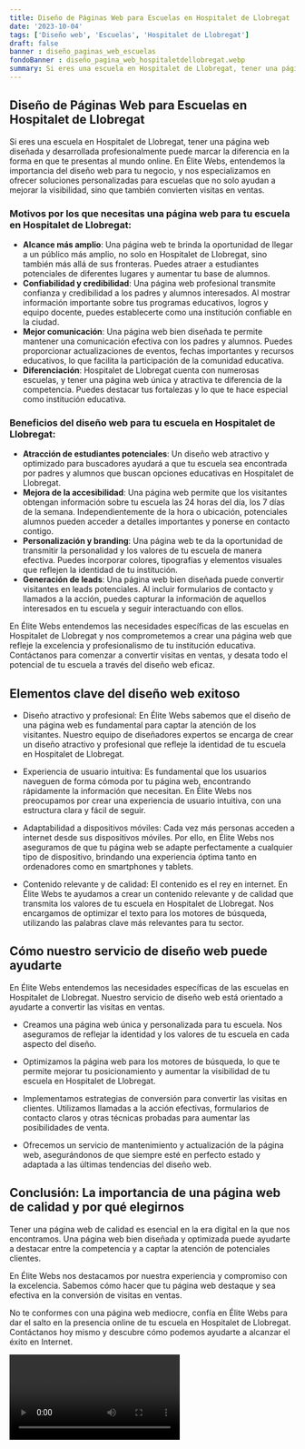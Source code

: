 ```yaml
---
title: Diseño de Páginas Web para Escuelas en Hospitalet de Llobregat
date: '2023-10-04'
tags: ['Diseño web', 'Escuelas', 'Hospitalet de Llobregat']
draft: false
banner : diseño_paginas_web_escuelas
fondoBanner : diseño_pagina_web_hospitaletdellobregat.webp
summary: Si eres una escuela en Hospitalet de Llobregat, tener una página web diseñada y desarrollada profesionalmente puede marcar la diferencia en la forma en que te presentas al mundo online. En Élite Webs, entendemos la importancia del diseño web para tu negocio, y nos especializamos en ofrecer soluciones personalizadas para escuelas que no solo ayudan a mejorar la visibilidad, sino que también convierten visitas en ventas.
---
```


## Diseño de Páginas Web para Escuelas en Hospitalet de Llobregat

Si eres una escuela en Hospitalet de Llobregat, tener una página web diseñada y desarrollada profesionalmente puede marcar la diferencia en la forma en que te presentas al mundo online. En Élite Webs, entendemos la importancia del diseño web para tu negocio, y nos especializamos en ofrecer soluciones personalizadas para escuelas que no solo ayudan a mejorar la visibilidad, sino que también convierten visitas en ventas.

### Motivos por los que necesitas una página web para tu escuela en Hospitalet de Llobregat:

- **Alcance más amplio**: Una página web te brinda la oportunidad de llegar a un público más amplio, no solo en Hospitalet de Llobregat, sino también más allá de sus fronteras. Puedes atraer a estudiantes potenciales de diferentes lugares y aumentar tu base de alumnos.
- **Confiabilidad y credibilidad**: Una página web profesional transmite confianza y credibilidad a los padres y alumnos interesados. Al mostrar información importante sobre tus programas educativos, logros y equipo docente, puedes establecerte como una institución confiable en la ciudad.
- **Mejor comunicación**: Una página web bien diseñada te permite mantener una comunicación efectiva con los padres y alumnos. Puedes proporcionar actualizaciones de eventos, fechas importantes y recursos educativos, lo que facilita la participación de la comunidad educativa.
- **Diferenciación**: Hospitalet de Llobregat cuenta con numerosas escuelas, y tener una página web única y atractiva te diferencia de la competencia. Puedes destacar tus fortalezas y lo que te hace especial como institución educativa.

### Beneficios del diseño web para tu escuela en Hospitalet de Llobregat:

- **Atracción de estudiantes potenciales**: Un diseño web atractivo y optimizado para buscadores ayudará a que tu escuela sea encontrada por padres y alumnos que buscan opciones educativas en Hospitalet de Llobregat.
- **Mejora de la accesibilidad**: Una página web permite que los visitantes obtengan información sobre tu escuela las 24 horas del día, los 7 días de la semana. Independientemente de la hora o ubicación, potenciales alumnos pueden acceder a detalles importantes y ponerse en contacto contigo.
- **Personalización y branding**: Una página web te da la oportunidad de transmitir la personalidad y los valores de tu escuela de manera efectiva. Puedes incorporar colores, tipografías y elementos visuales que reflejen la identidad de tu institución.
- **Generación de leads**: Una página web bien diseñada puede convertir visitantes en leads potenciales. Al incluir formularios de contacto y llamados a la acción, puedes capturar la información de aquellos interesados en tu escuela y seguir interactuando con ellos.

En Élite Webs entendemos las necesidades específicas de las escuelas en Hospitalet de Llobregat y nos comprometemos a crear una página web que refleje la excelencia y profesionalismo de tu institución educativa. Contáctanos para comenzar a convertir visitas en ventas, y desata todo el potencial de tu escuela a través del diseño web eficaz.

<GifSeo />

<Cta />

## Elementos clave del diseño web exitoso

- Diseño atractivo y profesional: En Élite Webs sabemos que el diseño de una página web es fundamental para captar la atención de los visitantes. Nuestro equipo de diseñadores expertos se encarga de crear un diseño atractivo y profesional que refleje la identidad de tu escuela en Hospitalet de Llobregat.

- Experiencia de usuario intuitiva: Es fundamental que los usuarios naveguen de forma cómoda por tu página web, encontrando rápidamente la información que necesitan. En Élite Webs nos preocupamos por crear una experiencia de usuario intuitiva, con una estructura clara y fácil de seguir.

- Adaptabilidad a dispositivos móviles: Cada vez más personas acceden a internet desde sus dispositivos móviles. Por ello, en Élite Webs nos aseguramos de que tu página web se adapte perfectamente a cualquier tipo de dispositivo, brindando una experiencia óptima tanto en ordenadores como en smartphones y tablets.

- Contenido relevante y de calidad: El contenido es el rey en internet. En Élite Webs te ayudamos a crear un contenido relevante y de calidad que transmita los valores de tu escuela en Hospitalet de Llobregat. Nos encargamos de optimizar el texto para los motores de búsqueda, utilizando las palabras clave más relevantes para tu sector.

## Cómo nuestro servicio de diseño web puede ayudarte

En Élite Webs entendemos las necesidades específicas de las escuelas en Hospitalet de Llobregat. Nuestro servicio de diseño web está orientado a ayudarte a convertir las visitas en ventas.

- Creamos una página web única y personalizada para tu escuela. Nos aseguramos de reflejar la identidad y los valores de tu escuela en cada aspecto del diseño.

- Optimizamos la página web para los motores de búsqueda, lo que te permite mejorar tu posicionamiento y aumentar la visibilidad de tu escuela en Hospitalet de Llobregat.

- Implementamos estrategias de conversión para convertir las visitas en clientes. Utilizamos llamadas a la acción efectivas, formularios de contacto claros y otras técnicas probadas para aumentar las posibilidades de venta.

- Ofrecemos un servicio de mantenimiento y actualización de la página web, asegurándonos de que siempre esté en perfecto estado y adaptada a las últimas tendencias del diseño web.

## Conclusión: La importancia de una página web de calidad y por qué elegirnos

Tener una página web de calidad es esencial en la era digital en la que nos encontramos. Una página web bien diseñada y optimizada puede ayudarte a destacar entre la competencia y a captar la atención de potenciales clientes.

En Élite Webs nos destacamos por nuestra experiencia y compromiso con la excelencia. Sabemos cómo hacer que tu página web destaque y sea efectiva en la conversión de visitas en ventas.

No te conformes con una página web mediocre, confía en Élite Webs para dar el salto en la presencia online de tu escuela en Hospitalet de Llobregat. Contáctanos hoy mismo y descubre cómo podemos ayudarte a alcanzar el éxito en Internet.

<Video />

<CtaBot job='Escuelas' city='Hospitalet de Llobregat'/>

<Gmaps query='Hospitalet de Llobregat+españa+maps' />